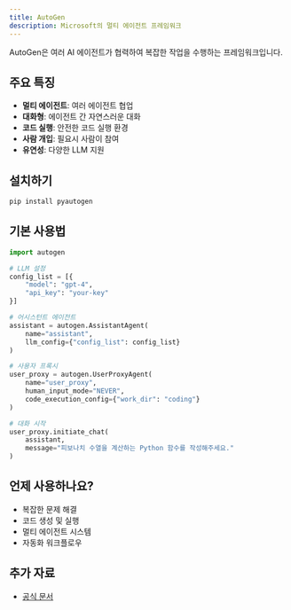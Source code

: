 ```yaml
---
title: AutoGen
description: Microsoft의 멀티 에이전트 프레임워크
---
```


AutoGen은 여러 AI 에이전트가 협력하여 복잡한 작업을 수행하는 프레임워크입니다.

## 주요 특징

- **멀티 에이전트**: 여러 에이전트 협업
- **대화형**: 에이전트 간 자연스러운 대화
- **코드 실행**: 안전한 코드 실행 환경
- **사람 개입**: 필요시 사람이 참여
- **유연성**: 다양한 LLM 지원

## 설치하기

```bash
pip install pyautogen
```

## 기본 사용법

```python
import autogen

# LLM 설정
config_list = [{
    "model": "gpt-4",
    "api_key": "your-key"
}]

# 어시스턴트 에이전트
assistant = autogen.AssistantAgent(
    name="assistant",
    llm_config={"config_list": config_list}
)

# 사용자 프록시
user_proxy = autogen.UserProxyAgent(
    name="user_proxy",
    human_input_mode="NEVER",
    code_execution_config={"work_dir": "coding"}
)

# 대화 시작
user_proxy.initiate_chat(
    assistant,
    message="피보나치 수열을 계산하는 Python 함수를 작성해주세요."
)
```

## 언제 사용하나요?

- 복잡한 문제 해결
- 코드 생성 및 실행
- 멀티 에이전트 시스템
- 자동화 워크플로우

## 추가 자료

- [공식 문서](https://microsoft.github.io/autogen/)

